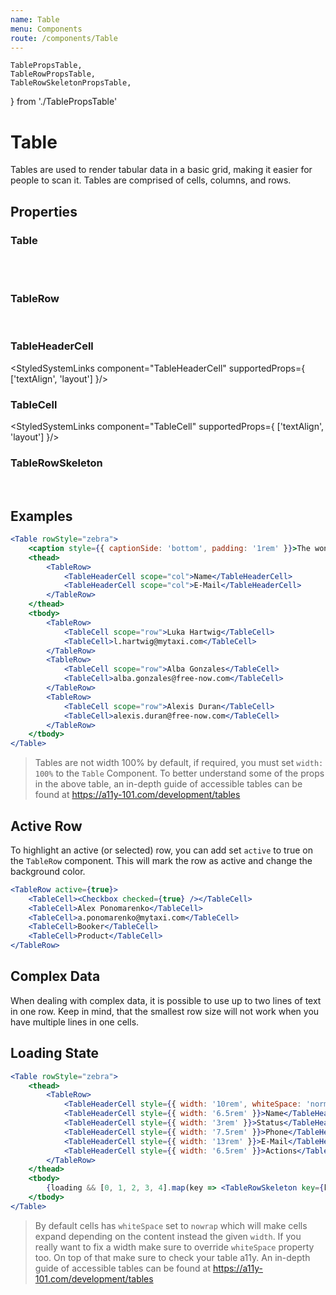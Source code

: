 ```yaml
---
name: Table
menu: Components
route: /components/Table
---
```


    TablePropsTable,
    TableRowPropsTable,
    TableRowSkeletonPropsTable,
} from './TablePropsTable'

# Table

Tables are used to render tabular data in a basic grid, making it easier for people to scan it. Tables are comprised of cells, columns, and rows.

## Properties

### Table

<TablePropsTable />
<br />
<StyledSystemLinks component="Table" supportedProps={ ['margin', 'width', 'height'] }/>
<br />

### TableRow

<TableRowPropsTable />
<br />

### TableHeaderCell

<StyledSystemLinks component="TableHeaderCell" supportedProps={ ['textAlign', 'layout'] }/>
<br />

### TableCell

<StyledSystemLinks component="TableCell" supportedProps={ ['textAlign', 'layout'] }/>
<br />

### TableRowSkeleton

<TableRowSkeletonPropsTable />
<br />

## Examples

<LiveTable />

```jsx
<Table rowStyle="zebra">
    <caption style={{ captionSide: 'bottom', padding: '1rem' }}>The wonderful Wave list</caption>
    <thead>
        <TableRow>
            <TableHeaderCell scope="col">Name</TableHeaderCell>
            <TableHeaderCell scope="col">E-Mail</TableHeaderCell>
        </TableRow>
    </thead>
    <tbody>
        <TableRow>
            <TableCell scope="row">Luka Hartwig</TableCell>
            <TableCell>l.hartwig@mytaxi.com</TableCell>
        </TableRow>
        <TableRow>
            <TableCell scope="row">Alba Gonzales</TableCell>
            <TableCell>alba.gonzales@free-now.com</TableCell>
        </TableRow>
        <TableRow>
            <TableCell scope="row">Alexis Duran</TableCell>
            <TableCell>alexis.duran@free-now.com</TableCell>
        </TableRow>
    </tbody>
</Table>
```

> Tables are not width 100% by default, if required, you must set `width: 100%` to the `Table` Component.
> To better understand some of the props in the above table, an in-depth guide of accessible tables can be found at https://a11y-101.com/development/tables

## Active Row

To highlight an active (or selected) row, you can add set `active` to true on the `TableRow` component. This will mark
the row as active and change the background color.

<ActiveRowTable />

```jsx
<TableRow active={true}>
    <TableCell><Checkbox checked={true} /></TableCell>
    <TableCell>Alex Ponomarenko</TableCell>
    <TableCell>a.ponomarenko@mytaxi.com</TableCell>
    <TableCell>Booker</TableCell>
    <TableCell>Product</TableCell>
</TableRow>
```

## Complex Data

When dealing with complex data, it is possible to use up to two lines of text in one row. Keep in mind, that the smallest row size
will not work when you have multiple lines in one cells.

<div style={{ maxWidth: '100%', overflowX: 'auto' }}>
    <ComplexDataTable />
</div>


## Loading State

<SkeletonTable />

```jsx
<Table rowStyle="zebra">
    <thead>
        <TableRow>
            <TableHeaderCell style={{ width: '10rem', whiteSpace: 'normal' }}>Creation Date / Activity</TableHeaderCell>
            <TableHeaderCell style={{ width: '6.5rem' }}>Name</TableHeaderCell>
            <TableHeaderCell style={{ width: '3rem' }}>Status</TableHeaderCell>
            <TableHeaderCell style={{ width: '7.5rem' }}>Phone</TableHeaderCell>
            <TableHeaderCell style={{ width: '13rem' }}>E-Mail</TableHeaderCell>
            <TableHeaderCell style={{ width: '6.5rem' }}>Actions</TableHeaderCell>
        </TableRow>
    </thead>
    <tbody>
        {loading && [0, 1, 2, 3, 4].map(key => <TableRowSkeleton key={key} columns={6} />)}
    </tbody>
</Table>
```

> By default cells has `whiteSpace` set to `nowrap` which will make cells expand depending on the content instead the given `width`.
> If you really want to fix a width make sure to override `whiteSpace` property too. On top of that make sure to check your table a11y.
> An in-depth guide of accessible tables can be found at https://a11y-101.com/development/tables
